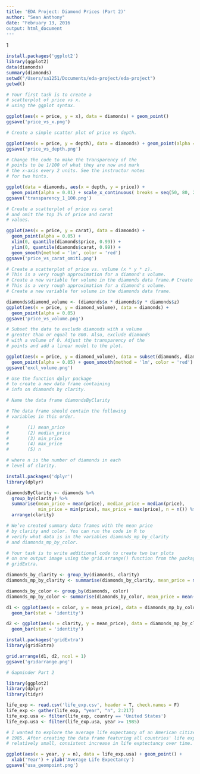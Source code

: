 ```yaml
---
title: 'EDA Project: Diamond Prices (Part 2)'
author: "Sean Anthony"
date: "February 13, 2016
output: html_document
---
```

1
```r
install.packages('ggplot2')
library(ggplot2)
data(diamonds)
summary(diamonds)
setwd("/Users/sa1251/Documents/eda-project/eda-project")
getwd()
```


```r
# Your first task is to create a
# scatterplot of price vs x.
# using the ggplot syntax.

ggplot(aes(x = price, y = x), data = diamonds) + geom_point()
ggsave('price_vs_x.png')
```


```r
# Create a simple scatter plot of price vs depth.

ggplot(aes(x = price, y = depth), data = diamonds) + geom_point(alpha = 0.1)
ggsave('price_vs_depth.png')
```


```r
# Change the code to make the transparency of the
# points to be 1/100 of what they are now and mark
# the x-axis every 2 units. See the instructor notes
# for two hints.

ggplot(data = diamonds, aes(x = depth, y = price)) + 
  geom_point(alpha = 0.01) + scale_x_continuous( breaks = seq(50, 80, 2))
ggsave('transparency_1_100.png')
```


```r
# Create a scatterplot of price vs carat
# and omit the top 1% of price and carat
# values.

ggplot(aes(x = price, y = carat), data = diamonds) +
  geom_point(alpha = 0.05) +
  xlim(0, quantile(diamonds$price, 0.99)) +
  ylim(0, quantile(diamonds$carat, 0.99)) +
  geom_smooth(method = 'lm', color = 'red')
ggsave('price_vs_carat_omit1.png')
```


```r
# Create a scatterplot of price vs. volume (x * y * z).
# This is a very rough approximation for a diamond's volume.
# Create a new variable for volume in the diamonds data frame.# Create a scatterplot of price vs. volume (x * y * z).
# This is a very rough approximation for a diamond's volume.
# Create a new variable for volume in the diamonds data frame.

diamonds$diamond_volume <- (diamonds$x * diamonds$y * diamonds$z)
ggplot(aes(x = price, y = diamond_volume), data = diamonds) + 
  geom_point(alpha = 0.05)
ggsave('price_vs_volume.png')
```


```r
# Subset the data to exclude diamonds with a volume
# greater than or equal to 800. Also, exclude diamonds
# with a volume of 0. Adjust the transparency of the
# points and add a linear model to the plot.

ggplot(aes(x = price, y = diamond_volume), data = subset(diamonds, diamond_volume > 0 & diamond_volume <= 800)) +
  geom_point(alpha = 0.05) + geom_smooth(method = 'lm', color = 'red')
ggsave('excl_volume.png')
```


```r
# Use the function dplyr package
# to create a new data frame containing
# info on diamonds by clarity.

# Name the data frame diamondsByClarity

# The data frame should contain the following
# variables in this order.

#       (1) mean_price
#       (2) median_price
#       (3) min_price
#       (4) max_price
#       (5) n

# where n is the number of diamonds in each
# level of clarity.

install.packages('dplyr')
library(dplyr)

diamondsByClarity <- diamonds %>%
  group_by(clarity) %>%
  summarise(mean_price = mean(price), median_price = median(price), 
            min_price = min(price), max_price = max(price), n = n()) %>%
  arrange(clarity)
```


```r
# We’ve created summary data frames with the mean price
# by clarity and color. You can run the code in R to
# verify what data is in the variables diamonds_mp_by_clarity
# and diamonds_mp_by_color.

# Your task is to write additional code to create two bar plots
# on one output image using the grid.arrange() function from the package
# gridExtra.

diamonds_by_clarity <- group_by(diamonds, clarity)
diamonds_mp_by_clarity <- summarise(diamonds_by_clarity, mean_price = mean(price))

diamonds_by_color <- group_by(diamonds, color)
diamonds_mp_by_color <- summarise(diamonds_by_color, mean_price = mean(price))

d1 <- ggplot(aes(x = color, y = mean_price), data = diamonds_mp_by_color) + 
  geom_bar(stat = 'identity')

d2 <- ggplot(aes(x = clarity, y = mean_price), data = diamonds_mp_by_clarity) +
  geom_bar(stat = 'identity')

install.packages('gridExtra')
library(gridExtra)

grid.arrange(d1, d2, ncol = 1)
ggsave('gridarrange.png')
```


```r
# Gapminder Part 2

library(ggplot2)
library(dplyr)
library(tidyr)

life_exp <- read.csv('life_exp.csv', header = T, check.names = F)
life_exp <- gather(life_exp, "year", "n", 2:217)
life_exp.usa <- filter(life_exp, country == 'United States')
life_exp.usa <- filter(life_exp.usa, year >= 1985)

# I wanted to explore the average life expectancy of an American citizen since my year of birth in 
# 1985. After creating the data frame featuring all countries' life expectancy data, I filtered for # just the USA's data. I then filtered for >= 1985 data. As you can see from the graph, there is a 
# relatively small, consistent increase in life exptectancy over time. 

ggplot(aes(x = year, y = n), data = life_exp.usa) + geom_point() + 
  xlab('Year') + ylab('Average Life Expectancy')
ggsave('usa_geompoint.png')



```